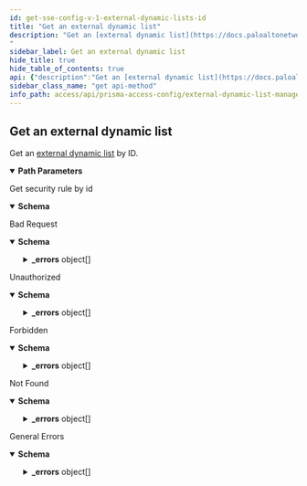```yaml
---
id: get-sse-config-v-1-external-dynamic-lists-id
title: "Get an external dynamic list"
description: "Get an [external dynamic list](https://docs.paloaltonetworks.com/network-security/security-policy/objects/external-dynamic-lists) by ID.
"
sidebar_label: Get an external dynamic list
hide_title: true
hide_table_of_contents: true
api: {"description":"Get an [external dynamic list](https://docs.paloaltonetworks.com/network-security/security-policy/objects/external-dynamic-lists) by ID.\n","operationId":"get-sse-config-v1-external-dynamic-lists-id","parameters":[{"description":"The resource's unique identifier.\n","in":"path","name":"id","required":true,"schema":{"type":"string"}}],"responses":{"200":{"content":{"application/json":{"schema":{"allOf":[{"items":{"properties":{"id":{"description":"uuid of the resource","example":"abcd-1234","readOnly":true,"type":"string"},"name":{"description":"Alphanumeric string [ 0-9a-zA-Z._-]","maxLength":63,"type":"string"},"type":{"oneOf":[{"properties":{"predefined_ip":{"properties":{"description":{"maxLength":255,"minLength":0,"type":"string"},"exception_list":{"items":{"maxLength":255,"type":"string"},"type":"array"},"url":{"type":"string"}},"required":["url"],"type":"object"}},"title":"predefined_ip"},{"properties":{"predefined_url":{"properties":{"description":{"maxLength":255,"minLength":0,"type":"string"},"exception_list":{"items":{"maxLength":255,"type":"string"},"type":"array"},"url":{"type":"string"}},"required":["url"],"type":"object"}},"title":"predefined_url"},{"properties":{"ip":{"properties":{"auth":{"properties":{"password":{"maxLength":255,"type":"string"},"username":{"maxLength":255,"minLength":1,"type":"string"}},"required":["username","password"],"type":"object"},"certificate_profile":{"default":"None","description":"Profile for authenticating client certificates","type":"string","x-panMultiple":[{"type":"string"},{"enum":["None"],"type":"string"}]},"description":{"maxLength":255,"minLength":0,"type":"string"},"exception_list":{"items":{"maxLength":255,"type":"string"},"type":"array"},"recurring":{"oneOf":[{"properties":{"five_minute":{"type":"object"}},"required":["five_minute"],"title":"five_minute"},{"properties":{"hourly":{"type":"object"}},"required":["hourly"],"title":"hourly"},{"properties":{"daily":{"properties":{"at":{"default":"00","description":"Time specification hh (e.g. 20)","maxLength":2,"minLength":2,"pattern":"([01][0-9]|[2][0-3])","type":"string"}},"required":["at"],"type":"object"}},"required":["daily"],"title":"daily"},{"properties":{"weekly":{"properties":{"at":{"default":"00","description":"Time specification hh (e.g. 20)","maxLength":2,"minLength":2,"pattern":"([01][0-9]|[2][0-3])","type":"string"},"day_of_week":{"enum":["sunday","monday","tuesday","wednesday","thursday","friday","saturday"],"type":"string"}},"required":["day_of_week","at"],"type":"object"}},"required":["weekly"],"title":"weekly"},{"properties":{"monthly":{"properties":{"at":{"default":"00","description":"Time specification hh (e.g. 20)","maxLength":2,"minLength":2,"pattern":"([01][0-9]|[2][0-3])","type":"string"},"day_of_month":{"maximum":31,"minimum":1,"type":"integer"}},"required":["day_of_month","at"],"type":"object"}},"required":["monthly"],"title":"monthly"}],"type":"object"},"url":{"default":"http://","maxLength":255,"minLength":0,"type":"string"}},"required":["url","recurring"],"type":"object"}},"title":"ip"},{"properties":{"domain":{"properties":{"auth":{"properties":{"password":{"maxLength":255,"type":"string"},"username":{"maxLength":255,"minLength":1,"type":"string"}},"required":["username","password"],"type":"object"},"certificate_profile":{"default":"None","description":"Profile for authenticating client certificates","type":"string","x-panMultiple":[{"type":"string"},{"enum":["None"],"type":"string"}]},"description":{"maxLength":255,"minLength":0,"type":"string"},"exception_list":{"items":{"maxLength":255,"type":"string"},"type":"array"},"expand_domain":{"default":false,"description":"Enable/Disable expand domain","type":"boolean"},"recurring":{"oneOf":[{"properties":{"hourly":{"type":"object"}},"required":["hourly"],"title":"hourly"},{"properties":{"five_minute":{"type":"object"}},"required":["five_minute"],"title":"five_minute"},{"properties":{"daily":{"properties":{"at":{"default":"00","description":"Time specification hh (e.g. 20)","maxLength":2,"minLength":2,"pattern":"([01][0-9]|[2][0-3])","type":"string"}},"required":["at"],"type":"object"}},"required":["daily"],"title":"daily"},{"properties":{"weekly":{"properties":{"at":{"default":"00","description":"Time specification hh (e.g. 20)","maxLength":2,"minLength":2,"pattern":"([01][0-9]|[2][0-3])","type":"string"},"day_of_week":{"enum":["sunday","monday","tuesday","wednesday","thursday","friday","saturday"],"type":"string"}},"required":["day_of_week","at"],"type":"object"}},"required":["weekly"],"title":"weekly"},{"properties":{"monthly":{"properties":{"at":{"default":"00","description":"Time specification hh (e.g. 20)","maxLength":2,"minLength":2,"pattern":"([01][0-9]|[2][0-3])","type":"string"},"day_of_month":{"maximum":31,"minimum":1,"type":"integer"}},"required":["day_of_month","at"],"type":"object"}},"required":["monthly"],"title":"monthly"}],"type":"object"},"url":{"default":"http://","maxLength":255,"minLength":0,"type":"string"}},"required":["url","recurring"],"type":"object"}},"title":"domain"},{"properties":{"url":{"properties":{"auth":{"properties":{"password":{"maxLength":255,"type":"string"},"username":{"maxLength":255,"minLength":1,"type":"string"}},"required":["username","password"],"type":"object"},"certificate_profile":{"default":"None","description":"Profile for authenticating client certificates","type":"string","x-panMultiple":[{"type":"string"},{"enum":["None"],"type":"string"}]},"description":{"maxLength":255,"minLength":0,"type":"string"},"exception_list":{"items":{"maxLength":255,"type":"string"},"type":"array"},"recurring":{"oneOf":[{"properties":{"hourly":{"type":"object"}},"required":["hourly"],"title":"hourly"},{"properties":{"five_minute":{"type":"object"}},"required":["five_minute"],"title":"five_minute"},{"properties":{"daily":{"properties":{"at":{"default":"00","description":"Time specification hh (e.g. 20)","maxLength":2,"minLength":2,"pattern":"([01][0-9]|[2][0-3])","type":"string"}},"required":["at"],"type":"object"}},"required":["daily"],"title":"daily"},{"properties":{"weekly":{"properties":{"at":{"default":"00","description":"Time specification hh (e.g. 20)","maxLength":2,"minLength":2,"pattern":"([01][0-9]|[2][0-3])","type":"string"},"day_of_week":{"enum":["sunday","monday","tuesday","wednesday","thursday","friday","saturday"],"type":"string"}},"required":["day_of_week","at"],"type":"object"}},"required":["weekly"],"title":"weekly"},{"properties":{"monthly":{"properties":{"at":{"default":"00","description":"Time specification hh (e.g. 20)","maxLength":2,"minLength":2,"pattern":"([01][0-9]|[2][0-3])","type":"string"},"day_of_month":{"maximum":31,"minimum":1,"type":"integer"}},"required":["day_of_month","at"],"type":"object"}},"required":["monthly"],"title":"monthly"}],"type":"object"},"url":{"default":"http://","maxLength":255,"minLength":0,"type":"string"}},"required":["url","recurring"],"type":"object"}},"title":"url"},{"properties":{"imsi":{"properties":{"auth":{"properties":{"password":{"maxLength":255,"type":"string"},"username":{"maxLength":255,"minLength":1,"type":"string"}},"required":["username","password"],"type":"object"},"certificate_profile":{"default":"None","description":"Profile for authenticating client certificates","type":"string","x-panMultiple":[{"type":"string"},{"enum":["None"],"type":"string"}]},"description":{"maxLength":255,"minLength":0,"type":"string"},"exception_list":{"items":{"maxLength":34,"type":"string"},"type":"array"},"recurring":{"oneOf":[{"properties":{"five_minute":{"type":"object"}},"required":["five_minute"],"title":"five_minute"},{"properties":{"hourly":{"type":"object"}},"required":["hourly"],"title":"hourly"},{"properties":{"daily":{"properties":{"at":{"default":"00","description":"Time specification hh (e.g. 20)","maxLength":2,"minLength":2,"pattern":"([01][0-9]|[2][0-3])","type":"string"}},"required":["at"],"type":"object"}},"required":["daily"],"title":"daily"},{"properties":{"weekly":{"properties":{"at":{"default":"00","description":"Time specification hh (e.g. 20)","maxLength":2,"minLength":2,"pattern":"([01][0-9]|[2][0-3])","type":"string"},"day_of_week":{"enum":["sunday","monday","tuesday","wednesday","thursday","friday","saturday"],"type":"string"}},"required":["day_of_week","at"],"type":"object"}},"required":["weekly"],"title":"weekly"},{"properties":{"monthly":{"properties":{"at":{"default":"00","description":"Time specification hh (e.g. 20)","maxLength":2,"minLength":2,"pattern":"([01][0-9]|[2][0-3])","type":"string"},"day_of_month":{"maximum":31,"minimum":1,"type":"integer"}},"required":["day_of_month","at"],"type":"object"}},"required":["monthly"],"title":"monthly"}],"type":"object"},"url":{"default":"http://","maxLength":255,"minLength":0,"type":"string"}},"required":["url","recurring"],"type":"object"}},"title":"imsi"},{"properties":{"imei":{"properties":{"auth":{"properties":{"password":{"maxLength":255,"type":"string"},"username":{"maxLength":255,"minLength":1,"type":"string"}},"required":["username","password"],"type":"object"},"certificate_profile":{"default":"None","description":"Profile for authenticating client certificates","type":"string","x-panMultiple":[{"type":"string"},{"enum":["None"],"type":"string"}]},"description":{"maxLength":255,"minLength":0,"type":"string"},"exception_list":{"items":{"maxLength":32,"type":"string"},"type":"array"},"recurring":{"oneOf":[{"properties":{"five_minute":{"type":"object"}},"required":["five_minute"],"title":"five_minute"},{"properties":{"hourly":{"type":"object"}},"required":["hourly"],"title":"hourly"},{"properties":{"daily":{"properties":{"at":{"default":"00","description":"Time specification hh (e.g. 20)","maxLength":2,"minLength":2,"pattern":"([01][0-9]|[2][0-3])","type":"string"}},"required":["at"],"type":"object"}},"required":["daily"],"title":"daily"},{"properties":{"weekly":{"properties":{"at":{"default":"00","description":"Time specification hh (e.g. 20)","maxLength":2,"minLength":2,"pattern":"([01][0-9]|[2][0-3])","type":"string"},"day_of_week":{"enum":["sunday","monday","tuesday","wednesday","thursday","friday","saturday"],"type":"string"}},"required":["day_of_week","at"],"type":"object"}},"required":["weekly"],"title":"weekly"},{"properties":{"monthly":{"properties":{"at":{"default":"00","description":"Time specification hh (e.g. 20)","maxLength":2,"minLength":2,"pattern":"([01][0-9]|[2][0-3])","type":"string"},"day_of_month":{"maximum":31,"minimum":1,"type":"integer"}},"required":["day_of_month","at"],"type":"object"}},"required":["monthly"],"title":"monthly"}],"type":"object"},"url":{"default":"http://","maxLength":255,"minLength":0,"type":"string"}},"required":["url","recurring"],"type":"object"}},"title":"imei"}],"type":"object"}},"required":["name","type"],"type":"object"},"type":"array"}]}}},"description":"Get security rule by id"},"400":{"content":{"application/json":{"examples":{"input_format_mismatch":{"summary":"Input Format Mismatch","value":{"_errors":[{"code":"E003","details":{},"message":"Input Format Mismatch: input-format=json"}],"_request_id":"abcd-1234"}},"invalid_query_parameter":{"summary":"Invalid Query Parameter","value":{"_errors":[{"code":"E003","details":{},"message":"Invalid Query Parameter: location=invalid"}],"_request_id":"abcd-1234"}},"missing_query_parameter":{"summary":"Missing Query Parameter","value":{"_errors":[{"code":"E003","details":{},"message":"Missing Query Parameter: name"}],"_request_id":"abcd-1234"}},"output_format_mismatch":{"summary":"Output Format Mismatch","value":{"_errors":[{"code":"E003","details":{},"message":"Output Format Mismatch: output-format=json Accept=xml"}],"_request_id":"abcd-1234"}}},"schema":{"properties":{"_errors":{"items":{"properties":{"code":{"type":"string"},"details":{"type":"object"},"help":{"type":"string"},"message":{"type":"string"}},"title":"Cause Info","type":"object"},"type":"array"},"_request_id":{"type":"string"}},"type":"object"}}},"description":"Bad Request"},"401":{"content":{"application/json":{"examples":{"auth_not_authenticated":{"summary":"Not Authenticated","value":{"_errors":[{"code":"E016","details":{},"message":"Not Authenticated"}],"_request_id":"abcd-1234"}},"invalid_credential":{"summary":"Invalid Credential","value":{"_errors":[{"code":"E016","details":{},"message":"Invalid Credential"}],"_request_id":"abcd-1234"}},"key_expired":{"summary":"Key Expired","value":{"_errors":[{"code":"E016","details":{},"message":"Key Expired"}],"_request_id":"abcd-1234"}},"key_too_long":{"summary":"Key Too Long","value":{"_errors":[{"code":"E016","details":{},"message":"Key Too Long"}],"_request_id":"abcd-1234"}},"need_password_change":{"summary":"Need Password Change","value":{"_errors":[{"code":"E016","details":{},"message":"The password needs to be changed."}],"_request_id":"abcd-1234"}}},"schema":{"properties":{"_errors":{"items":{"properties":{"code":{"type":"string"},"details":{"type":"object"},"help":{"type":"string"},"message":{"type":"string"}},"title":"Cause Info","type":"object"},"type":"array"},"_request_id":{"type":"string"}},"type":"object"}}},"description":"Unauthorized"},"403":{"content":{"application/json":{"examples":{"auth_unauthorized":{"summary":"Unauthorized","value":{"_errors":[{"code":"E007","details":{},"message":"Unauthorized"}],"_request_id":"abcd-1234"}}},"schema":{"properties":{"_errors":{"items":{"properties":{"code":{"type":"string"},"details":{"type":"object"},"help":{"type":"string"},"message":{"type":"string"}},"title":"Cause Info","type":"object"},"type":"array"},"_request_id":{"type":"string"}},"type":"object"}}},"description":"Forbidden"},"404":{"content":{"application/json":{"examples":{"object_not_present":{"summary":"Object Not Present","value":{"_errors":[{"code":"E005","details":{},"message":"Object Not Present"}],"_request_id":"abcd-1234"}}},"schema":{"properties":{"_errors":{"items":{"properties":{"code":{"type":"string"},"details":{"type":"object"},"help":{"type":"string"},"message":{"type":"string"}},"title":"Cause Info","type":"object"},"type":"array"},"_request_id":{"type":"string"}},"type":"object"}}},"description":"Not Found"},"default":{"content":{"application/json":{"examples":{"action_not_supported":{"summary":"Action Not Supported","value":{"_errors":[{"code":"E012","details":{},"message":"Action Not Supported: move"}],"_request_id":"abcd-1234"}},"bad_xpath":{"summary":"Bad XPath","value":{"_errors":[{"code":"E013","details":{},"message":"Bad XPath"}],"_request_id":"abcd-1234"}},"invalid_command":{"summary":"Invalid Command","value":{"_errors":[{"code":"E003","details":{},"message":"Invalid Command"}],"_request_id":"abcd-1234"}},"malformed_command":{"summary":"Malformed Command","value":{"_errors":[{"code":"E003","details":{},"message":"Malformed Command"}],"_request_id":"abcd-1234"}},"method_not_allowed":{"summary":"Method Not Supported","value":{"_errors":[{"code":"E012","details":{},"message":"Method Not Supported"}],"_request_id":"abcd-1234"}},"session_timeout":{"summary":"Session Timeout","value":{"_errors":[{"code":4,"details":{},"message":"Session Timeout"}],"_request_id":"abcd-1234"}},"version_not_supported":{"summary":"Version Not Supported","value":{"_errors":[{"code":"E012","details":{},"message":"Version Not Supported"}],"_request_id":"abcd-1234"}}},"schema":{"properties":{"_errors":{"items":{"properties":{"code":{"type":"string"},"details":{"type":"object"},"help":{"type":"string"},"message":{"type":"string"}},"title":"Cause Info","type":"object"},"type":"array"},"_request_id":{"type":"string"}},"type":"object"}}},"description":"General Errors"}},"security":[{"Bearer":[]}],"tags":["ExternalDynamicLists"],"method":"get","path":"/sse/config/v1/external-dynamic-lists/{id}","servers":[{"url":"https://api.sase.paloaltonetworks.com"}],"securitySchemes":{"Bearer":{"scheme":"bearer","type":"http"}},"info":{"contact":{},"description":"Manages [External Dynamic Lists](https://docs.paloaltonetworks.com/network-security/security-policy/objects/external-dynamic-lists).\n","title":"External Dynamic List Management","version":"1.0","x-logo":{"url":"pan-logo.png"}},"postman":{"name":"Get an external dynamic list","description":{"content":"Get an [external dynamic list](https://docs.paloaltonetworks.com/network-security/security-policy/objects/external-dynamic-lists) by ID.\n","type":"text/plain"},"url":{"path":["sse","config","v1","external-dynamic-lists",":id"],"host":["{{baseUrl}}"],"query":[],"variable":[{"disabled":false,"description":{"content":"(Required) The resource's unique identifier.\n","type":"text/plain"},"type":"any","value":"","key":"id"}]},"header":[{"key":"Accept","value":"application/json"}],"method":"GET","auth":{"type":"bearer","bearer":[{"type":"any","value":"<Bearer Token>","key":"token"}]}}}
sidebar_class_name: "get api-method"
info_path: access/api/prisma-access-config/external-dynamic-list-management
---
```



## Get an external dynamic list



Get an [external dynamic list](https://docs.paloaltonetworks.com/network-security/security-policy/objects/external-dynamic-lists) by ID.


<details style={{"marginBottom":"1rem"}} data-collapsed={false} open={true}><summary style={{}}><strong>Path Parameters</strong></summary><div><ul><ParamsItem className={"paramsItem"} param={{"description":"The resource's unique identifier.\n","in":"path","name":"id","required":true,"schema":{"type":"string"}}}></ParamsItem></ul></div></details><div><ApiTabs><TabItem label={"200"} value={"200"}><div>

Get security rule by id

</div><div><MimeTabs groupId={"mime-type"}><TabItem label={"application/json"} value={"application/json"}><SchemaTabs groupId={"schema-tabs"}><TabItem label={"Schema"} value={"Schema"}><details style={{}} data-collapsed={false} open={true}><summary style={{"textAlign":"left"}}><strong>Schema</strong></summary><div style={{"textAlign":"left","marginLeft":"1rem"}}></div><ul style={{"marginLeft":"1rem"}}></ul></details></TabItem><TabItem label={"Example (from schema)"} value={"Example (from schema)"}><ResponseSamples responseExample={"[\n  {\n    \"id\": \"string\",\n    \"name\": \"string\",\n    \"type\": {\n      \"predefined_ip\": {\n        \"description\": \"string\",\n        \"exception_list\": [\n          \"string\"\n        ],\n        \"url\": \"string\"\n      }\n    }\n  }\n]"} language={"json"}></ResponseSamples></TabItem></SchemaTabs></TabItem></MimeTabs></div></TabItem><TabItem label={"400"} value={"400"}><div>

Bad Request

</div><div><MimeTabs groupId={"mime-type"}><TabItem label={"application/json"} value={"application/json"}><SchemaTabs groupId={"schema-tabs"}><TabItem label={"Schema"} value={"Schema"}><details style={{}} data-collapsed={false} open={true}><summary style={{"textAlign":"left"}}><strong>Schema</strong></summary><div style={{"textAlign":"left","marginLeft":"1rem"}}></div><ul style={{"marginLeft":"1rem"}}><SchemaItem collapsible={true} className={"schemaItem"}><details style={{}}><summary style={{}}><strong>_errors</strong><span style={{"opacity":"0.6"}}> object[]</span></summary><div style={{"marginLeft":"1rem"}}><SchemaItem collapsible={false} name={"code"} required={false} schemaDescription={undefined} schemaName={"string"} qualifierMessage={undefined} defaultValue={undefined}></SchemaItem><SchemaItem collapsible={false} name={"details"} required={false} schemaDescription={undefined} schemaName={"object"} qualifierMessage={undefined} defaultValue={undefined}></SchemaItem><SchemaItem collapsible={false} name={"help"} required={false} schemaDescription={undefined} schemaName={"string"} qualifierMessage={undefined} defaultValue={undefined}></SchemaItem><SchemaItem collapsible={false} name={"message"} required={false} schemaDescription={undefined} schemaName={"string"} qualifierMessage={undefined} defaultValue={undefined}></SchemaItem></div></details></SchemaItem><SchemaItem collapsible={false} name={"_request_id"} required={false} schemaDescription={undefined} schemaName={"string"} qualifierMessage={undefined} defaultValue={undefined}></SchemaItem></ul></details></TabItem><TabItem label={"Example (from schema)"} value={"Example (from schema)"}><ResponseSamples responseExample={"{\n  \"_errors\": [\n    {\n      \"code\": \"string\",\n      \"details\": {},\n      \"help\": \"string\",\n      \"message\": \"string\"\n    }\n  ],\n  \"_request_id\": \"string\"\n}"} language={"json"}></ResponseSamples></TabItem><TabItem label={"Input_format_mismatch"} value={"Input_format_mismatch"}><ResponseSamples responseExample={"{\n  \"_errors\": [\n    {\n      \"code\": \"E003\",\n      \"details\": {},\n      \"message\": \"Input Format Mismatch: input-format=json\"\n    }\n  ],\n  \"_request_id\": \"abcd-1234\"\n}"} language={"json"}></ResponseSamples></TabItem><TabItem label={"Invalid_query_parameter"} value={"Invalid_query_parameter"}><ResponseSamples responseExample={"{\n  \"_errors\": [\n    {\n      \"code\": \"E003\",\n      \"details\": {},\n      \"message\": \"Invalid Query Parameter: location=invalid\"\n    }\n  ],\n  \"_request_id\": \"abcd-1234\"\n}"} language={"json"}></ResponseSamples></TabItem><TabItem label={"Missing_query_parameter"} value={"Missing_query_parameter"}><ResponseSamples responseExample={"{\n  \"_errors\": [\n    {\n      \"code\": \"E003\",\n      \"details\": {},\n      \"message\": \"Missing Query Parameter: name\"\n    }\n  ],\n  \"_request_id\": \"abcd-1234\"\n}"} language={"json"}></ResponseSamples></TabItem><TabItem label={"Output_format_mismatch"} value={"Output_format_mismatch"}><ResponseSamples responseExample={"{\n  \"_errors\": [\n    {\n      \"code\": \"E003\",\n      \"details\": {},\n      \"message\": \"Output Format Mismatch: output-format=json Accept=xml\"\n    }\n  ],\n  \"_request_id\": \"abcd-1234\"\n}"} language={"json"}></ResponseSamples></TabItem></SchemaTabs></TabItem></MimeTabs></div></TabItem><TabItem label={"401"} value={"401"}><div>

Unauthorized

</div><div><MimeTabs groupId={"mime-type"}><TabItem label={"application/json"} value={"application/json"}><SchemaTabs groupId={"schema-tabs"}><TabItem label={"Schema"} value={"Schema"}><details style={{}} data-collapsed={false} open={true}><summary style={{"textAlign":"left"}}><strong>Schema</strong></summary><div style={{"textAlign":"left","marginLeft":"1rem"}}></div><ul style={{"marginLeft":"1rem"}}><SchemaItem collapsible={true} className={"schemaItem"}><details style={{}}><summary style={{}}><strong>_errors</strong><span style={{"opacity":"0.6"}}> object[]</span></summary><div style={{"marginLeft":"1rem"}}><SchemaItem collapsible={false} name={"code"} required={false} schemaDescription={undefined} schemaName={"string"} qualifierMessage={undefined} defaultValue={undefined}></SchemaItem><SchemaItem collapsible={false} name={"details"} required={false} schemaDescription={undefined} schemaName={"object"} qualifierMessage={undefined} defaultValue={undefined}></SchemaItem><SchemaItem collapsible={false} name={"help"} required={false} schemaDescription={undefined} schemaName={"string"} qualifierMessage={undefined} defaultValue={undefined}></SchemaItem><SchemaItem collapsible={false} name={"message"} required={false} schemaDescription={undefined} schemaName={"string"} qualifierMessage={undefined} defaultValue={undefined}></SchemaItem></div></details></SchemaItem><SchemaItem collapsible={false} name={"_request_id"} required={false} schemaDescription={undefined} schemaName={"string"} qualifierMessage={undefined} defaultValue={undefined}></SchemaItem></ul></details></TabItem><TabItem label={"Example (from schema)"} value={"Example (from schema)"}><ResponseSamples responseExample={"{\n  \"_errors\": [\n    {\n      \"code\": \"string\",\n      \"details\": {},\n      \"help\": \"string\",\n      \"message\": \"string\"\n    }\n  ],\n  \"_request_id\": \"string\"\n}"} language={"json"}></ResponseSamples></TabItem><TabItem label={"Auth_not_authenticated"} value={"Auth_not_authenticated"}><ResponseSamples responseExample={"{\n  \"_errors\": [\n    {\n      \"code\": \"E016\",\n      \"details\": {},\n      \"message\": \"Not Authenticated\"\n    }\n  ],\n  \"_request_id\": \"abcd-1234\"\n}"} language={"json"}></ResponseSamples></TabItem><TabItem label={"Invalid_credential"} value={"Invalid_credential"}><ResponseSamples responseExample={"{\n  \"_errors\": [\n    {\n      \"code\": \"E016\",\n      \"details\": {},\n      \"message\": \"Invalid Credential\"\n    }\n  ],\n  \"_request_id\": \"abcd-1234\"\n}"} language={"json"}></ResponseSamples></TabItem><TabItem label={"Key_expired"} value={"Key_expired"}><ResponseSamples responseExample={"{\n  \"_errors\": [\n    {\n      \"code\": \"E016\",\n      \"details\": {},\n      \"message\": \"Key Expired\"\n    }\n  ],\n  \"_request_id\": \"abcd-1234\"\n}"} language={"json"}></ResponseSamples></TabItem><TabItem label={"Key_too_long"} value={"Key_too_long"}><ResponseSamples responseExample={"{\n  \"_errors\": [\n    {\n      \"code\": \"E016\",\n      \"details\": {},\n      \"message\": \"Key Too Long\"\n    }\n  ],\n  \"_request_id\": \"abcd-1234\"\n}"} language={"json"}></ResponseSamples></TabItem><TabItem label={"Need_password_change"} value={"Need_password_change"}><ResponseSamples responseExample={"{\n  \"_errors\": [\n    {\n      \"code\": \"E016\",\n      \"details\": {},\n      \"message\": \"The password needs to be changed.\"\n    }\n  ],\n  \"_request_id\": \"abcd-1234\"\n}"} language={"json"}></ResponseSamples></TabItem></SchemaTabs></TabItem></MimeTabs></div></TabItem><TabItem label={"403"} value={"403"}><div>

Forbidden

</div><div><MimeTabs groupId={"mime-type"}><TabItem label={"application/json"} value={"application/json"}><SchemaTabs groupId={"schema-tabs"}><TabItem label={"Schema"} value={"Schema"}><details style={{}} data-collapsed={false} open={true}><summary style={{"textAlign":"left"}}><strong>Schema</strong></summary><div style={{"textAlign":"left","marginLeft":"1rem"}}></div><ul style={{"marginLeft":"1rem"}}><SchemaItem collapsible={true} className={"schemaItem"}><details style={{}}><summary style={{}}><strong>_errors</strong><span style={{"opacity":"0.6"}}> object[]</span></summary><div style={{"marginLeft":"1rem"}}><SchemaItem collapsible={false} name={"code"} required={false} schemaDescription={undefined} schemaName={"string"} qualifierMessage={undefined} defaultValue={undefined}></SchemaItem><SchemaItem collapsible={false} name={"details"} required={false} schemaDescription={undefined} schemaName={"object"} qualifierMessage={undefined} defaultValue={undefined}></SchemaItem><SchemaItem collapsible={false} name={"help"} required={false} schemaDescription={undefined} schemaName={"string"} qualifierMessage={undefined} defaultValue={undefined}></SchemaItem><SchemaItem collapsible={false} name={"message"} required={false} schemaDescription={undefined} schemaName={"string"} qualifierMessage={undefined} defaultValue={undefined}></SchemaItem></div></details></SchemaItem><SchemaItem collapsible={false} name={"_request_id"} required={false} schemaDescription={undefined} schemaName={"string"} qualifierMessage={undefined} defaultValue={undefined}></SchemaItem></ul></details></TabItem><TabItem label={"Example (from schema)"} value={"Example (from schema)"}><ResponseSamples responseExample={"{\n  \"_errors\": [\n    {\n      \"code\": \"string\",\n      \"details\": {},\n      \"help\": \"string\",\n      \"message\": \"string\"\n    }\n  ],\n  \"_request_id\": \"string\"\n}"} language={"json"}></ResponseSamples></TabItem><TabItem label={"Auth_unauthorized"} value={"Auth_unauthorized"}><ResponseSamples responseExample={"{\n  \"_errors\": [\n    {\n      \"code\": \"E007\",\n      \"details\": {},\n      \"message\": \"Unauthorized\"\n    }\n  ],\n  \"_request_id\": \"abcd-1234\"\n}"} language={"json"}></ResponseSamples></TabItem></SchemaTabs></TabItem></MimeTabs></div></TabItem><TabItem label={"404"} value={"404"}><div>

Not Found

</div><div><MimeTabs groupId={"mime-type"}><TabItem label={"application/json"} value={"application/json"}><SchemaTabs groupId={"schema-tabs"}><TabItem label={"Schema"} value={"Schema"}><details style={{}} data-collapsed={false} open={true}><summary style={{"textAlign":"left"}}><strong>Schema</strong></summary><div style={{"textAlign":"left","marginLeft":"1rem"}}></div><ul style={{"marginLeft":"1rem"}}><SchemaItem collapsible={true} className={"schemaItem"}><details style={{}}><summary style={{}}><strong>_errors</strong><span style={{"opacity":"0.6"}}> object[]</span></summary><div style={{"marginLeft":"1rem"}}><SchemaItem collapsible={false} name={"code"} required={false} schemaDescription={undefined} schemaName={"string"} qualifierMessage={undefined} defaultValue={undefined}></SchemaItem><SchemaItem collapsible={false} name={"details"} required={false} schemaDescription={undefined} schemaName={"object"} qualifierMessage={undefined} defaultValue={undefined}></SchemaItem><SchemaItem collapsible={false} name={"help"} required={false} schemaDescription={undefined} schemaName={"string"} qualifierMessage={undefined} defaultValue={undefined}></SchemaItem><SchemaItem collapsible={false} name={"message"} required={false} schemaDescription={undefined} schemaName={"string"} qualifierMessage={undefined} defaultValue={undefined}></SchemaItem></div></details></SchemaItem><SchemaItem collapsible={false} name={"_request_id"} required={false} schemaDescription={undefined} schemaName={"string"} qualifierMessage={undefined} defaultValue={undefined}></SchemaItem></ul></details></TabItem><TabItem label={"Example (from schema)"} value={"Example (from schema)"}><ResponseSamples responseExample={"{\n  \"_errors\": [\n    {\n      \"code\": \"string\",\n      \"details\": {},\n      \"help\": \"string\",\n      \"message\": \"string\"\n    }\n  ],\n  \"_request_id\": \"string\"\n}"} language={"json"}></ResponseSamples></TabItem><TabItem label={"Object_not_present"} value={"Object_not_present"}><ResponseSamples responseExample={"{\n  \"_errors\": [\n    {\n      \"code\": \"E005\",\n      \"details\": {},\n      \"message\": \"Object Not Present\"\n    }\n  ],\n  \"_request_id\": \"abcd-1234\"\n}"} language={"json"}></ResponseSamples></TabItem></SchemaTabs></TabItem></MimeTabs></div></TabItem><TabItem label={"default"} value={"default"}><div>

General Errors

</div><div><MimeTabs groupId={"mime-type"}><TabItem label={"application/json"} value={"application/json"}><SchemaTabs groupId={"schema-tabs"}><TabItem label={"Schema"} value={"Schema"}><details style={{}} data-collapsed={false} open={true}><summary style={{"textAlign":"left"}}><strong>Schema</strong></summary><div style={{"textAlign":"left","marginLeft":"1rem"}}></div><ul style={{"marginLeft":"1rem"}}><SchemaItem collapsible={true} className={"schemaItem"}><details style={{}}><summary style={{}}><strong>_errors</strong><span style={{"opacity":"0.6"}}> object[]</span></summary><div style={{"marginLeft":"1rem"}}><SchemaItem collapsible={false} name={"code"} required={false} schemaDescription={undefined} schemaName={"string"} qualifierMessage={undefined} defaultValue={undefined}></SchemaItem><SchemaItem collapsible={false} name={"details"} required={false} schemaDescription={undefined} schemaName={"object"} qualifierMessage={undefined} defaultValue={undefined}></SchemaItem><SchemaItem collapsible={false} name={"help"} required={false} schemaDescription={undefined} schemaName={"string"} qualifierMessage={undefined} defaultValue={undefined}></SchemaItem><SchemaItem collapsible={false} name={"message"} required={false} schemaDescription={undefined} schemaName={"string"} qualifierMessage={undefined} defaultValue={undefined}></SchemaItem></div></details></SchemaItem><SchemaItem collapsible={false} name={"_request_id"} required={false} schemaDescription={undefined} schemaName={"string"} qualifierMessage={undefined} defaultValue={undefined}></SchemaItem></ul></details></TabItem><TabItem label={"Example (from schema)"} value={"Example (from schema)"}><ResponseSamples responseExample={"{\n  \"_errors\": [\n    {\n      \"code\": \"string\",\n      \"details\": {},\n      \"help\": \"string\",\n      \"message\": \"string\"\n    }\n  ],\n  \"_request_id\": \"string\"\n}"} language={"json"}></ResponseSamples></TabItem><TabItem label={"Action_not_supported"} value={"Action_not_supported"}><ResponseSamples responseExample={"{\n  \"_errors\": [\n    {\n      \"code\": \"E012\",\n      \"details\": {},\n      \"message\": \"Action Not Supported: move\"\n    }\n  ],\n  \"_request_id\": \"abcd-1234\"\n}"} language={"json"}></ResponseSamples></TabItem><TabItem label={"Bad_xpath"} value={"Bad_xpath"}><ResponseSamples responseExample={"{\n  \"_errors\": [\n    {\n      \"code\": \"E013\",\n      \"details\": {},\n      \"message\": \"Bad XPath\"\n    }\n  ],\n  \"_request_id\": \"abcd-1234\"\n}"} language={"json"}></ResponseSamples></TabItem><TabItem label={"Invalid_command"} value={"Invalid_command"}><ResponseSamples responseExample={"{\n  \"_errors\": [\n    {\n      \"code\": \"E003\",\n      \"details\": {},\n      \"message\": \"Invalid Command\"\n    }\n  ],\n  \"_request_id\": \"abcd-1234\"\n}"} language={"json"}></ResponseSamples></TabItem><TabItem label={"Malformed_command"} value={"Malformed_command"}><ResponseSamples responseExample={"{\n  \"_errors\": [\n    {\n      \"code\": \"E003\",\n      \"details\": {},\n      \"message\": \"Malformed Command\"\n    }\n  ],\n  \"_request_id\": \"abcd-1234\"\n}"} language={"json"}></ResponseSamples></TabItem><TabItem label={"Method_not_allowed"} value={"Method_not_allowed"}><ResponseSamples responseExample={"{\n  \"_errors\": [\n    {\n      \"code\": \"E012\",\n      \"details\": {},\n      \"message\": \"Method Not Supported\"\n    }\n  ],\n  \"_request_id\": \"abcd-1234\"\n}"} language={"json"}></ResponseSamples></TabItem><TabItem label={"Session_timeout"} value={"Session_timeout"}><ResponseSamples responseExample={"{\n  \"_errors\": [\n    {\n      \"code\": 4,\n      \"details\": {},\n      \"message\": \"Session Timeout\"\n    }\n  ],\n  \"_request_id\": \"abcd-1234\"\n}"} language={"json"}></ResponseSamples></TabItem><TabItem label={"Version_not_supported"} value={"Version_not_supported"}><ResponseSamples responseExample={"{\n  \"_errors\": [\n    {\n      \"code\": \"E012\",\n      \"details\": {},\n      \"message\": \"Version Not Supported\"\n    }\n  ],\n  \"_request_id\": \"abcd-1234\"\n}"} language={"json"}></ResponseSamples></TabItem></SchemaTabs></TabItem></MimeTabs></div></TabItem></ApiTabs></div>
      